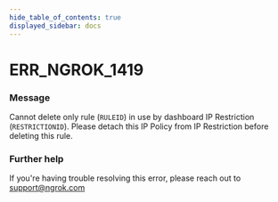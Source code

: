 ```yaml
---
hide_table_of_contents: true
displayed_sidebar: docs
---
```



# ERR_NGROK_1419

### Message
Cannot delete only rule (`RULEID`) in use by dashboard IP Restriction (`RESTRICTIONID`). Please detach this IP Policy from IP Restriction before deleting this rule.

<ErrorDetails error='err_ngrok_1419' />


### Further help
If you're having trouble resolving this error, please reach out to [support@ngrok.com](mailto:support@ngrok.com?subject=Help%20with%20ERR_NGROK_1419)

